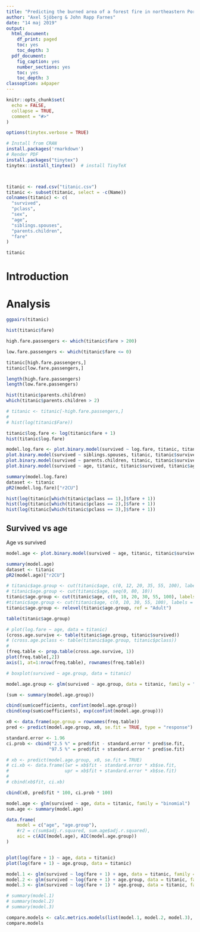 ```yaml
---
title: "Predicting the burned area of a forest fire in northeastern Portugal"
author: "Axel Sjöberg & John Rapp Farnes"
date: "14 maj 2019"
output:
  html_document:
    df_print: paged
    toc: yes
    toc_depth: 3
  pdf_document:
    fig_caption: yes
    number_sections: yes
    toc: yes
    toc_depth: 3
classoption: a4paper
---
```


```r
knitr::opts_chunk$set(
  echo = FALSE,
  collapse = TRUE,
  comment = "#>"
)

options(tinytex.verbose = TRUE)
```

```r
# Install from CRAN
install.packages('rmarkdown')
# Render PDF
install.packages("tinytex")
tinytex::install_tinytex()  # install TinyTeX
```

```r

```

```r


```


```r
titanic <- read.csv("titanic.csv")
titanic <- subset(titanic, select = -c(Name))
colnames(titanic) <- c(
  "survived",
  "pclass",
  "sex",
  "age",
  "siblings.spouses",
  "parents.children",
  "fare"
)

titanic
```



<!-- Abstract? -->

# Introduction

<!-- Syfte -->

# Analysis

```r
ggpairs(titanic)
```

```r
hist(titanic$fare)

high.fare.passengers <- which(titanic$fare > 200)

low.fare.passengers <- which(titanic$fare <= 0)

titanic[high.fare.passengers,]
titanic[low.fare.passengers,]

length(high.fare.passengers)
length(low.fare.passengers)
```

```r
hist(titanic$parents.children)
which(titanic$parents.children > 2)
```


```r
# titanic <- titanic[-high.fare.passengers,]
#   
# hist(log(titanic$Fare))

titanic$log.fare <- log(titanic$fare + 1)
hist(titanic$log.fare)
```



```r
model.log.fare <- plot.binary.model(survived ~ log.fare, titanic, titanic$survived, titanic$log.fare, "log.fare", c(0, 500), 1)
plot.binary.model(survived ~ siblings.spouses, titanic, titanic$survived, titanic$siblings.spouses, "siblings.spouses", c(0, 10), 40)
plot.binary.model(survived ~ parents.children, titanic, titanic$survived, titanic$parents.children, "parents.children", c(0, 10), 40)
plot.binary.model(survived ~ age, titanic, titanic$survived, titanic$age, "age", c(0, 80), 40)

summary(model.log.fare)
dataset <- titanic
pR2(model.log.fare)["r2CU"]
```

```r
hist(log(titanic[which(titanic$pclass == 1),]$fare + 1))
hist(log(titanic[which(titanic$pclass == 2),]$fare + 1))
hist(log(titanic[which(titanic$pclass == 3),]$fare + 1))
```

## Survived vs age


Age vs survived
```r
model.age <- plot.binary.model(survived ~ age, titanic, titanic$survived, titanic$age, "age", c(0, 80), 40)

summary(model.age)
dataset <- titanic
pR2(model.age)["r2CU"]
```
 
```r
# titanic$age.group <- cut(titanic$age, c(0, 12, 20, 35, 55, 100), labels = c("Child", "Adolescent", "Young adult", "Adult", "Senior"))
# titanic$age.group <- cut(titanic$age, seq(0, 80, 10))
titanic$age.group <- cut(titanic$age, c(0, 10, 20, 30, 55, 100), labels = c("Child", "Adolescent", "Young adult", "Adult", "Senior"))
#titanic$age.group <- cut(titanic$age, c(0, 10, 30, 55, 100), labels = c("Child", "Adolescent/Young adult", "Adult", "Senior"))
titanic$age.group <- relevel(titanic$age.group, ref = "Adult")

table(titanic$age.group)

# plot(log.fare ~ age, data = titanic)
(cross.age.survive <- table(titanic$age.group, titanic$survived))
# (cross.age.pclass <- table(titanic$age.group, titanic$pclass))
# 
(freq.table <- prop.table(cross.age.survive, 1))
plot(freq.table[,2])
axis(1, at=1:nrow(freq.table), rownames(freq.table))

# boxplot(survived ~ age.group, data = titanic)

model.age.group <- glm(survived ~ age.group, data = titanic, family = "binomial")

(sum <- summary(model.age.group))

cbind(sum$coefficients, confint(model.age.group))
cbind(exp(sum$coefficients), exp(confint(model.age.group)))

x0 <- data.frame(age.group = rownames(freq.table))
pred <- predict(model.age.group, x0, se.fit = TRUE, type = "response")

standard.error <- 1.96
ci.prob <- cbind("2.5 %" = pred$fit - standard.error * pred$se.fit, 
                "97.5 %" = pred$fit + standard.error * pred$se.fit)

# xb <- predict(model.age.group, x0, se.fit = TRUE)
# ci.xb <- data.frame(lwr = xb$fit - standard.error * xb$se.fit,
#                     upr = xb$fit + standard.error * xb$se.fit)
# 
# cbind(xb$fit, ci.xb)

cbind(x0, pred$fit * 100, ci.prob * 100)

model.age <- glm(survived ~ age, data = titanic, family = "binomial")
sum.age <- summary(model.age)

data.frame(
    model = c("age", "age.group"),
    #r2 = c(sum$adj.r.squared, sum.age$adj.r.squared),
    aic = c(AIC(model.age), AIC(model.age.group))
)


plot(log(fare + 1) ~ age, data = titanic)
plot(log(fare + 1) ~ age.group, data = titanic)

```

```r
model.1 <- glm(survived ~ log(fare + 1) + age, data = titanic, family = "binomial")
model.2 <- glm(survived ~ log(fare + 1) + age.group, data = titanic, family = "binomial")
model.3 <- glm(survived ~ log(fare + 1) * age.group, data = titanic, family = "binomial")

# summary(model.1)
# summary(model.2)
# summary(model.3)

compare.models <- calc.metrics.models(list(model.1, model.2, model.3), c("age","age group","interaction"))
compare.models
```




<!-- ```{r} -->
<!-- hist(dataset$area) -->
<!-- hist(dataset$rain) -->

<!-- hist(log(dataset$area)) -->
<!-- hist(log(dataset$area + 1)) -->
<!-- hist(log(dataset$rain)) -->
<!-- hist(log(dataset$rain + 1)) -->

<!-- hist(dataset$temp) -->
<!-- hist(dataset$RH) -->
<!-- hist(dataset$wind) -->

<!-- plot(dataset$X, dataset$Y) -->

<!-- #temp, RH, wind and rain -->
<!-- pairs(~ area + temp + RH + wind + rain, data = dataset) -->

<!-- pairs(~ log(area + 1) + temp + RH + wind + log(rain + 1), data = dataset) -->

<!-- ``` -->

<!-- ```{r} -->
<!-- hist(dataset$FFMC) -->
<!-- hist((dataset$FFMC)^(1/3)) -->


<!-- # FFMC, DMC, DC, ISI -->
<!-- pairs(~ area + FFMC + DMC + DC + ISI, data = dataset) -->
<!-- pairs(~ log(area + 1) + FFMC + DMC + DC + ISI, data = dataset) -->

<!-- pairs(~ FFMC + DMC + DC + ISI + temp + RH + wind + log(rain + 1), data = dataset) -->

<!-- # pairs(~ log(area + 1) + FFMC.squared + DMC + DC + ISI, data = dataset) -->
<!-- ``` -->


<!-- ```{r} -->
<!-- dataset <- cbind(dataset, log.area = log(dataset$area + 1), log.rain = log(dataset$rain + 1)) -->

<!-- ``` -->

<!-- ```{r} -->
<!-- dataset.cut <- dataset[dataset$area > 0,] -->
<!-- dataset.cut -->

<!-- pairs(~ log(area) + temp + RH + wind, data = dataset.cut) -->


<!-- ``` -->



<!-- ```{r} -->
<!-- inverse.log <- function(x) exp(x) - 1 -->

<!-- model.wind <- plot.correlation.model(area ~ wind, "wind", c(0, 10)) -->
<!-- model.temp <- plot.correlation.model(area ~ temp, "temp", c(0, 35)) -->
<!-- model.RH <- plot.correlation.model(area ~ RH, "RH", c(15, 110)) -->

<!-- summary(model.wind) -->
<!-- summary(model.temp) -->
<!-- summary(model.RH) -->

<!-- calc.metrics.models(list(model.wind, model.temp, model.RH), c("wind", "temp", "RH")) -->

<!-- ``` -->
<!-- ```{r} -->
<!-- dataset -->
<!-- hist(dataset$area) -->
<!-- summary(dataset$area) -->
<!-- ``` -->

<!-- ```{r} -->

<!-- dataset <- cbind(dataset, big.fire = ifelse(dataset$area > 0, 1, 0)) -->

<!-- pairs(~ big.fire + temp + RH + wind, data = dataset) -->

<!-- ``` -->

<!-- ```{r} -->

<!-- model.wind <- plot.binary.model(big.fire ~ wind, dataset$big.fire, dataset$wind, "wind", c(0, 10), 10) -->
<!-- model.temp <- plot.binary.model(big.fire ~ temp, dataset$big.fire, dataset$temp, "temp", c(0, 35), 10) -->
<!-- model.RH <- plot.binary.model(big.fire ~ RH, dataset$big.fire, dataset$RH, "RH", c(15, 110), 10) -->

<!-- summary(model.temp) -->
<!-- ``` -->


